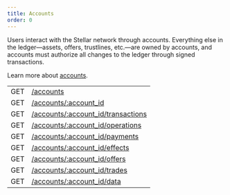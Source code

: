 ```yaml
---
title: Accounts
order: 0
---
```



Users interact with the Stellar network through accounts. Everything else in the ledger—assets, offers, trustlines, etc.—are owned by accounts, and accounts must authorize all changes to the ledger through signed transactions.

Learn more about [accounts](../../../docs/glossary/accounts.mdx).

<EndpointsTable title="Endpoints">

|     |                                                          |
| --- | -------------------------------------------------------- |
| GET | [/accounts](./list.mdx)                                  |
| GET | [/accounts/:account_id](./single.mdx)                    |
| GET | [/accounts/:account_id/transactions](./transactions.mdx) |
| GET | [/accounts/:account_id/operations](./operations.mdx)     |
| GET | [/accounts/:account_id/payments](./payments.mdx)         |
| GET | [/accounts/:account_id/effects](./effects.mdx)           |
| GET | [/accounts/:account_id/offers](./offers.mdx)             |
| GET | [/accounts/:account_id/trades](./trades.mdx)             |
| GET | [/accounts/:account_id/data](./data.mdx)                 |

</EndpointsTable>

